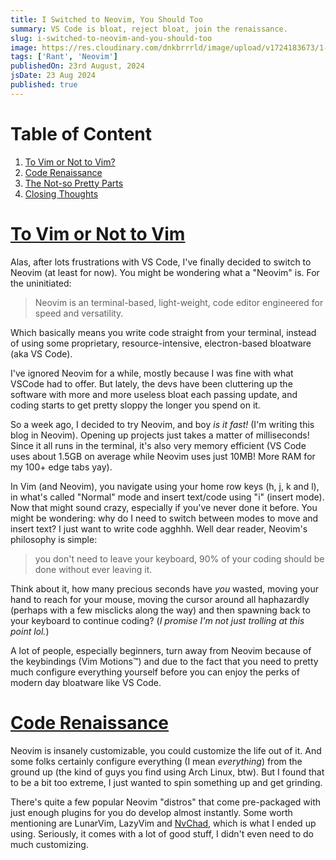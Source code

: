 ```yaml
---
title: I Switched to Neovim, You Should Too
summary: VS Code is bloat, reject bloat, join the renaissance.
slug: i-switched-to-neovim-and-you-should-too
image: https://res.cloudinary.com/dnkbrrrld/image/upload/v1724183673/1-edit_i5ccda.png 
tags: ['Rant', 'Neovim']
publishedOn: 23rd August, 2024
jsDate: 23 Aug 2024
published: true
---
```


<HeroImage src="https://res.cloudinary.com/dnkbrrrld/image/upload/v1724183673/1-edit_i5ccda.png" alt="neovim-yeahh" />

# Table of Content

1. [To Vim or Not to Vim?](#to-vim-or-not-to-vim)
2. [Code Renaissance](#code-renaissance)
3. [The Not-so Pretty Parts](#the-not-so-pretty-parts)
4. [Closing Thoughts](#closing-thoughts)

# [To Vim or Not to Vim](#to-vim-or-not-to-vim)

Alas, after lots frustrations with VS Code, I've finally decided to switch to Neovim (at least for now). You might be wondering what a "Neovim" is. For the uninitiated:

> Neovim is an terminal-based, light-weight, code editor engineered for speed and versatility. 

Which basically means you write code straight from your terminal, instead of using some proprietary, resource-intensive, electron-based bloatware (aka VS Code).

I've ignored Neovim for a while, mostly because I was fine with what VSCode had to offer. But lately, the devs have been cluttering up the software with more and more useless bloat each passing update, and coding starts to get pretty sloppy the longer you spend on it.

So a week ago, I decided to try Neovim, and boy _is it fast!_ (I'm writing this blog in Neovim). Opening up projects just takes a matter of milliseconds! Since it all runs in the terminal, it's also very memory efficient (VS Code uses about 1.5GB on average while Neovim uses just 10MB! More RAM for my 100+ edge tabs yay).

In Vim (and Neovim), you navigate using your home row keys (h, j, k and l), in what's called "Normal" mode and insert text/code using "i" (insert mode). Now that might sound crazy, especially if you've never done it before. You might be wondering: why do I need to switch between modes to move and insert text? I just want to write code agghhh. Well dear reader, Neovim's philosophy is simple: 

> you don't need to leave your keyboard, 90% of your coding should be done without ever leaving it. 

Think about it, how many precious seconds have _you_ wasted, moving your hand to reach for your mouse, moving the cursor around all haphazardly (perhaps with a few misclicks along the way) and then spawning back to your keyboard to continue coding? (_I promise I'm not just trolling at this point lol._)

A lot of people, especially beginners, turn away from Neovim because of the keybindings (Vim Motions&trade;) and due to the fact that you need to pretty much configure everything yourself before you can enjoy the perks of modern day bloatware like VS Code.

# [Code Renaissance](#code-renaissance)

Neovim is insanely customizable, you could customize the life out of it. And some folks certainly configure everything (I mean _everything_) from the ground up (the kind of guys you find using Arch Linux, btw). But I found that to be a bit too extreme, I just wanted to spin something up and get grinding.

There's quite a few popular Neovim "distros" that come pre-packaged with just enough plugins for you do develop almost instantly. Some worth mentioning are LunarVim, LazyVim and [NvChad](https://nvchad.com/), which is what I ended up using. Seriously, it comes with a lot of good stuff, I didn't even need to do much customizing.

<RoundedImage src="https://res.cloudinary.com/dnkbrrrld/image/upload/v1724196314/display_rnboee.png" alt="nvchad-based" context="NvChad without any customizations" />

